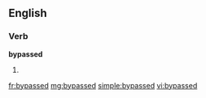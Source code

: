 ==English==

===Verb===
'''bypassed'''

# {{past of|[[bypass]]}}

[[fr:bypassed]]
[[mg:bypassed]]
[[simple:bypassed]]
[[vi:bypassed]]